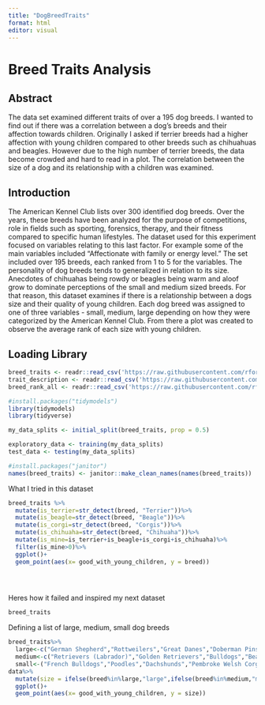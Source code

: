 ```yaml
---
title: "DogBreedTraits"
format: html
editor: visual
---
```


# Breed Traits Analysis

## Abstract

The data set examined different traits of over a 195 dog breeds. I wanted to find out if there was a correlation between a dog's breeds and their affection towards children. Originally I asked if terrier breeds had a higher affection with young children compared to other breeds such as chihuahuas and beagles. However due to the high number of terrier breeds, the data become crowded and hard to read in a plot. The correlation between the size of a dog and its relationship with a children was examined.

## Introduction

The American Kennel Club lists over 300 identified dog breeds. Over the years, these breeds have been analyzed for the purpose of competitions, role in fields such as sporting, forensics, therapy, and their fitness compared to specific human lifestyles. The dataset used for this experiment focused on variables relating to this last factor. For example some of the main variables included "Affectionate with family or energy level." The set included over 195 breeds, each ranked from 1 to 5 for the variables. The personality of dog breeds tends to generalized in relation to its size. Anecdotes of chihuahas being rowdy or beagles being warm and aloof grow to dominate perceptions of the small and medium sized breeds. For that reason, this dataset examines if there is a relationship between a dogs size and their quality of young children. Each dog breed was assigned to one of three variables - small, medium, large depending on how they were categorized by the American Kennel Club. From there a plot was created to observe the average rank of each size with young children.

## Loading Library

```r
breed_traits <- readr::read_csv('https://raw.githubusercontent.com/rfordatascience/tidytuesday/master/data/2022/2022-02-01/breed_traits.csv')
trait_description <- readr::read_csv('https://raw.githubusercontent.com/rfordatascience/tidytuesday/master/data/2022/2022-02-01/trait_description.csv')
breed_rank_all <- readr::read_csv('https://raw.githubusercontent.com/rfordatascience/tidytuesday/master/data/2022/2022-02-01/breed_rank.csv')

```

```r
#install.packages("tidymodels")
library(tidymodels)
library(tidyverse)

my_data_splits <- initial_split(breed_traits, prop = 0.5)

exploratory_data <- training(my_data_splits)
test_data <- testing(my_data_splits)
```

```r
#install.packages("janitor")
names(breed_traits) <- janitor::make_clean_names(names(breed_traits))
```

What I tried in this dataset

```r
breed_traits %>%
  mutate(is_terrier=str_detect(breed, "Terrier"))%>%
  mutate(is_beagle=str_detect(breed, "Beagle"))%>%
  mutate(is_corgi=str_detect(breed, "Corgis"))%>%
  mutate(is_chihuaha=str_detect(breed, "Chihuaha"))%>%
  mutate(is_mine=is_terrier+is_beagle+is_corgi+is_chihuaha)%>%
  filter(is_mine>0)%>%
  ggplot()+
  geom_point(aes(x= good_with_young_children, y = breed))


 
```

Heres how it failed and inspired my next dataset

```r
breed_traits
```

Defining a list of large, medium, small dog breeds

```r
breed_traits%>%
  large<-c("German Shepherd","Rottweilers","Great Danes","Doberman Pinschers","Bermese Mountain Dogs","Cane Corso","Collie","Mastiffs","Belgian Malinois","Weimaraner","Newfoundland","Rhodesian Ridgeback","Retrievers (Chesapeake Bay)","Bloodhound","Akita","Airedale Terrier","Alaskan Malamute","Giant Schnauzer","Old English Sheepdog","Saint Bernard","Great Pyrenees","Bullmastiff","Dogue De Bordeaux","Irish Wolfhound", "Irish Settler","Greater Swiss Mountain Dog","Anatolian Shepherd Dog","Dogo Argentino","Bouvier des Flandres","Leonberger","Neapolitan Mastiff","Borsoi","Godron Settler","Tibetan Mastiff","Beauceron","Afghan Hound","Boerboel","Black Russian Terrier","Black and Tan Coonhound","Greyhound","Retrievers (Curly-Coated)","Scottish Deerhound","Otterhound","Kuvasz","Komondorok","Sloughis")
  medium<-c("Retrievers (Labrador)","Golden Retrievers","Bulldogs","Beagles","Pointers","Australian Shepherds","Boxers","Siberian Huskies","Spaniels (English Springer","Brittany","Border Collie","Vizsla","Basset Hounds","Shiba Inu","English Cocker Spaniel", "Portuguese Water Dog","Pointers (German Wirehaired)","Chinese Shar-Pei","Wirehaired Pointing Griffons","Bull Terriers","Soft Coated Wheaten Terriers","Whippets","Dalmatians","Australian Cattle Dogs","Samoyed","Retrievers (Nova Scotia Duck Tolling)","Staffordshire Bull Terrier","American Staffordshire Terrier","Chow Chow","Boykin Spaniel","Lagotti Romangnoli","Norwegian Elkhounds","Standard Schnauzer","Keeshonde","Tibetan Terrier","Settler (English)","Retrievers (Flat-Coated)","Belgian Tervuren","Spinoni Italiani","Welsh Springer Spaniel","Xoloitzcuintli","Manchester Terrier","Kerry Blue Terrier","Spaniel(Clumber)","Bluetick Coonhound","German Pinscher","American Eskimo Dog","Irish Terrier","Bearded Collie","Pointer","Belgian Sheepdog", "Bedlington Terrier","Pulik","Saluki","Barbet","Redbone Coonhound","Spanish Water Dog","Briard","Berger Picard","Entelbucher Mountain Dog","Treeing Walker Coonhound","Icelandic Sheepdog","Wirehaired Vizsla","Pumik", "Portuguese Podengo","American Water Spaniel","Field Spaniel","Nederlandse Kooikerhondje","Finnish Lapphund","Plott Hound","Norwegian Buhund","Irish Red and White Setter","Norwegian Lundehund", "Ibizan Hound", "Spaniels(Sussex)","Bergamasco Sheepdog","Spaniels (Irish Water)","Polish Lowland Sheepdog","Cirneco dell'Etna","Pharaoh hound", "Canaan Dog","American English Coonhound","Chinook","Finnish Spitz","Harrier","American Foxhound","Azawakh","English Foxhound")
  small<-("French Bulldogs","Poodles","Dachshunds","Pembroke Welsh Corgis","Yorkshire Terriers","Cavalier King Charles Spaniels","Miniature Schnauzers","Shih Tzu","Boston Terriers","Pomerians","Havanese","Cane Corso","Shetland Sheepdogs","Pug","Cocker Spaniel","Miniature American Shepherd","Chihuahua","Maltese","West Highland White Terrier","Bichon Frise","Cardigan Welsh Corgis","Italian Greyhound","Scottish Terrier","Papillon","Brussels Griffon","Russell Terrier", "Cairn Terrier","Miniature Pinscher","Lhasa Apso","Chinese Crested","Coton de Tulear","Rat Terrier","Basenji","Pekingese","Boder Terrier","Wire Fox Terrier","Miniature Bull Terrier","Silky Terrier","Norwich Terrier","Japanese Chin","Welsh Terrier","Toy Fox Terrier","Schipperke","Russell Terrier","American Hairless Terrier","Norfolk Terrier","Australian Terrier","Lakeland Terrier","English Toy Spaniel","Tibetan Spaniel","Smooth Fox Terrier","Swedish Vallhund","Sealyham Terrier","Lowchen","Affenpinscher","Petit Basset Griffon Vendeen", "Glen of Imaal Terrier","Dandie Dinmont Terrier","Pyrenean Shepherd", "Skye Terrier","Petit Basset Griffon Vendeen","Cesky Terrier",)
data%>%
  mutate(size = ifelse(breed%in%large,"large",ifelse(breed%in%medium,"medium","small")))%>%
  ggplot()+
  geom_point(aes(x= good_with_young_children, y = size))

```
